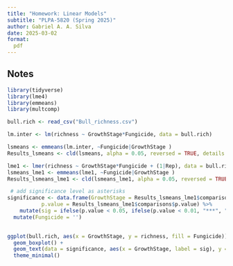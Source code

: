 ```yaml
---
title: "Homework: Linear Models"
subtitle: "PLPA-5820 (Spring 2025)"
author: Gabriel A. A. Silva
date: 2025-03-02
format:
  pdf
---
```


## Notes

```r
library(tidyverse)
library(lme4)
library(emmeans)
library(multcomp)

bull.rich <- read_csv("Bull_richness.csv")

lm.inter <- lm(richness ~ GrowthStage*Fungicide, data = bull.rich)

lsmeans <- emmeans(lm.inter, ~Fungicide|GrowthStage ) 
Results_lsmeans <- cld(lsmeans, alpha = 0.05, reversed = TRUE, details = TRUE)

lme1 <- lmer(richness ~ GrowthStage*Fungicide + (1|Rep), data = bull.rich)
lsmeans_lme1 <- emmeans(lme1, ~Fungicide|GrowthStage )
Results_lsmeans_lme1 <- cld(lsmeans_lme1, alpha = 0.05, reversed = TRUE, details = TRUE)

 # add significance level as asterisks
significance <- data.frame(GrowthStage = Results_lsmeans_lme1$comparisons$GrowthStage,
           p.value = Results_lsmeans_lme1$comparisons$p.value) %>% 
    mutate(sig = ifelse(p.value < 0.05, ifelse(p.value < 0.01, "***", "*"), NA)) %>%
  mutate(Fungicide = '')
  

ggplot(bull.rich, aes(x = GrowthStage, y = richness, fill = Fungicide)) +
  geom_boxplot() +
  geom_text(data = significance, aes(x = GrowthStage, label = sig), y = 35, size = 6) +
  theme_minimal()
```

